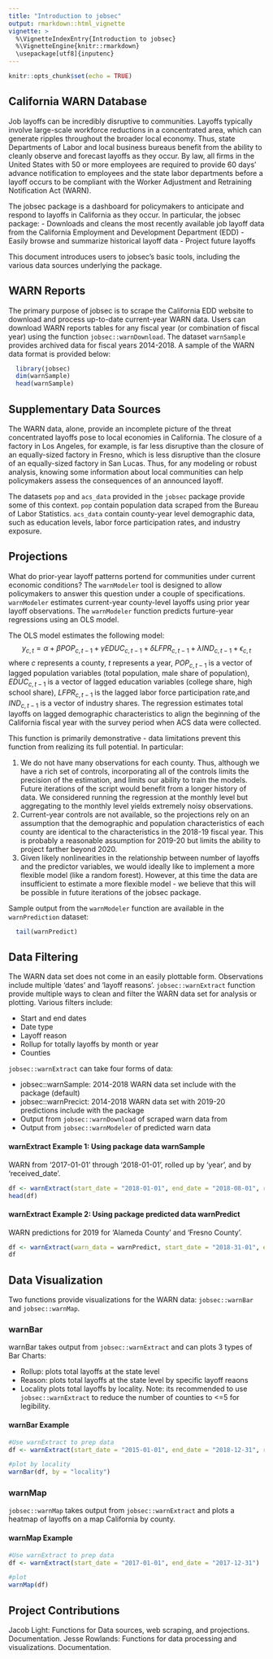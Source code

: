 ```yaml
---
title: "Introduction to jobsec"
output: rmarkdown::html_vignette
vignette: >
  %\VignetteIndexEntry{Introduction to jobsec}
  %\VignetteEngine{knitr::rmarkdown}
  \usepackage[utf8]{inputenc}
---
```


```r
knitr::opts_chunk$set(echo = TRUE)
```

## California WARN Database

Job layoffs can be incredibly disruptive to communities. Layoffs typically involve large-scale workforce reductions in a concentrated area, which can generate ripples throughout the broader local economy. Thus, state Departments of Labor and local business bureaus benefit from the ability to cleanly observe and forecast layoffs as they occur. By law, all firms in the United States with 50 or more employees are required to provide 60 days' advance notification to employees and the state labor departments before a layoff occurs to be compliant with the Worker Adjustment and Retraining Notification Act (WARN).

The jobsec package is a dashboard for policymakers to anticipate and respond to layoffs in California as they occur. In particular, the jobsec package:
  - Downloads and cleans the most recently available job layoff data from the California Employment and Development Department (EDD)
  - Easily browse and summarize historical layoff data
  - Project future layoffs
  
This document introduces users to jobsec's basic tools, including the various data sources underlying the package.

## WARN Reports

The primary purpose of jobsec is to scrape the California EDD website to download and process up-to-date current-year WARN data. Users can download WARN reports tables for any fiscal year (or combination of fiscal year) using the function `jobsec::warnDownload`. The dataset `warnSample` provides archived data for fiscal years 2014-2018. A sample of the WARN data format is provided below:

```r
  library(jobsec)
  dim(warnSample)
  head(warnSample)
```

## Supplementary Data Sources

The WARN data, alone, provide an incomplete picture of the threat concentrated layoffs pose to local economies in California. The closure of a factory in Los Angeles, for example, is far less disruptive than the closure of an equally-sized factory in Fresno, which is less disruptive than the closure of an equally-sized factory in San Lucas. Thus, for any modeling or robust analysis, knowing some information about local communities can help policymakers assess the consequences of an announced layoff.

The datasets `pop` and `acs_data` provided in the `jobsec` package provide some of this context. `pop` contain population data scraped from the Bureau of Labor Statistics. `acs_data` contain county-year level demographic data, such as education levels, labor force participation rates, and industry exposure. 

## Projections

What do prior-year layoff patterns portend for communities under current economic conditions? The `warnModeler` tool is designed to allow policymakers to answer this question under a couple of specifications. `warnModeler` estimates current-year county-level layoffs using prior year layoff observations. The `warnModeler` function predicts furture-year regressions using an OLS model.

The OLS model estimates the following model:
$$y_{c,t} = \alpha + \beta POP_{c,t-1} + \gamma EDUC_{c,t-1} + \delta LFPR_{c,t-1} + \lambda IND_{c,t-1} + \epsilon_{c,t}$$
where $c$ represents a county, $t$ represents a year, $POP_{c,t-1}$ is a vector of lagged population variables (total population, male share of population), $EDUC_{c,t-1}$ is a vector of lagged education variables (college share, high school share), $LFPR_{c,t-1}$ is the lagged labor force participation rate,and $IND_{c,t-1}$ is a vector of industry shares. The regression estimates total layoffs on lagged demographic characteristics to align the beginning of the California fiscal year with the survey period when ACS data were collected. 

This function is primarily demonstrative - data limitations prevent this function from realizing its full potential. In particular: 

1. We do not have many observations for each county. Thus, although we have a rich set of controls, incorporating all of the controls limits the precision of the estimation, and limits our ability to train the models. Future iterations of the script would benefit from a longer history of data. We considered running the regression at the monthly level but aggregating to the monthly level yields extremely noisy observations.
2. Current-year controls are not available, so the projections rely on an assumption that the demographic and population characteristics of each county are identical to the characteristics in the 2018-19 fiscal year. This is probably a reasonable assumption for 2019-20 but limits the ability to project farther beyond 2020.
3. Given likely nonlinearities in the relationship between number of layoffs and the predictor variables, we would ideally like to implement a more flexible model (like a random forest). However, at this time the data are insufficient to estimate a more flexible model - we believe that this will be possible in future iterations of the jobsec package. 

Sample output from the `warnModeler` function are available in the `warnPrediction` dataset:

```r
  tail(warnPredict)
```

## Data Filtering

The WARN data set does not come in an easily plottable form. Observations include multiple ‘dates’ and ‘layoff reasons’.  `jobsec::warnExtract` function provide multiple ways to clean and filter the WARN data set for analysis or plotting. Various filters include:

  -	Start and end dates
  -	Date type
  -	Layoff reason
  -	Rollup for totally layoffs by month or year
  -	Counties 

`jobsec::warnExtract` can take four forms of data: 

  -	jobsec::warnSample: 2014-2018 WARN data set include with the package (default)
  -	jobsec::warnPrecict: 2014-2018 WARN data set  with 2019-20 predictions include with the package
  -	Output from `jobsec::warnDownload` of scraped warn data from 
  -	Output from `jobsec::warnModeler` of predicted warn data
  
#### warnExtract Example 1: Using package data warnSample

WARN from ‘2017-01-01’ through ‘2018-01-01’, rolled up by ‘year’, and by ‘received_date’.

```r
df <- warnExtract(start_date = "2018-01-01", end_date = "2018-08-01", rollup = "year" ,  type_date = "received_date")
head(df)
```

#### warnExtract Example 2: Using package predicted data warnPredict

WARN predictions for 2019 for 'Alameda County' and 'Fresno County'.

```r
df <- warnExtract(warn_data = warnPredict, start_date = "2018-31-01", end_date = "2019-12-31",counties = c("Alameda County", "Fresno County"))
df
```


## Data Visualization

Two functions provide visualizations for the WARN data: `jobsec::warnBar` and `jobsec::warnMap`.

### warnBar

warnBar takes output from `jobsec::warnExtract` and can plots 3 types of Bar Charts:
  
  - Rollup: plots total layoffs at the state level
  - Reason: plots total layoffs at the state level by specific layoff reaons
  - Locality plots total layoffs by locality. Note: its recommended to use `jobsec::warnExtract` to reduce the number of counties
  to <=5 for legibility.

#### warnBar Example

```r
#Use warnExtract to prep data
df <- warnExtract(start_date = "2015-01-01", end_date = "2018-12-31", rollup = "year",counties = c("Alameda County", "Fresno County"))

#plot by locality
warnBar(df, by = "locality")
```

### warnMap

`jobsec::warnMap` takes output from `jobsec::warnExtract` and plots a heatmap of layoffs on a map California by county.

#### warnMap Example

```r
#Use warnExtract to prep data
df <- warnExtract(start_date = "2017-01-01", end_date = "2017-12-31")

#plot
warnMap(df)
```

## Project Contributions

Jacob Light: Functions for Data sources, web scraping, and projections. Documentation.
Jesse Rowlands: Functions for data processing and visualizations. Documentation.
